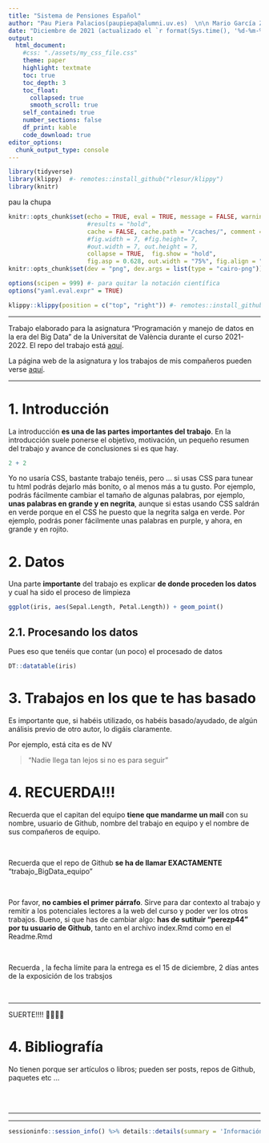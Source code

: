 ---
title: "Sistema de Pensiones Español"
author: "Pau Piera Palacios(paupiepa@alumni.uv.es)  \n\n Mario García Zamora(magarza2@alumni.uv.es)  \n \n Rubén Campos Campos (rucamcam@alumni.uv.es). \n\n Universitat de València"
date: "Diciembre de 2021 (actualizado el `r format(Sys.time(), '%d-%m-%Y')`)"
output:
  html_document:
    #css: "./assets/my_css_file.css"
    theme: paper
    highlight: textmate 
    toc: true
    toc_depth: 3 
    toc_float: 
      collapsed: true
      smooth_scroll: true
    self_contained: true
    number_sections: false
    df_print: kable
    code_download: true
editor_options: 
  chunk_output_type: console
---

```{r packages-setup, include = FALSE}
library(tidyverse)
library(klippy)  #- remotes::install_github("rlesur/klippy")
library(knitr)
```


pau la chupa
```{r chunk-setup, include = FALSE}
knitr::opts_chunk$set(echo = TRUE, eval = TRUE, message = FALSE, warning = FALSE, 
                      #results = "hold",
                      cache = FALSE, cache.path = "/caches/", comment = "#>",
                      #fig.width = 7, #fig.height= 7,   
                      #out.width = 7, out.height = 7,
                      collapse = TRUE,  fig.show = "hold",
                      fig.asp = 0.628, out.width = "75%", fig.align = "center")
knitr::opts_chunk$set(dev = "png", dev.args = list(type = "cairo-png"))
```

```{r options-setup, include = FALSE}
options(scipen = 999) #- para quitar la notación científica
options("yaml.eval.expr" = TRUE) 
``` 

```{r klippy, echo = FALSE}
klippy::klippy(position = c("top", "right")) #- remotes::install_github("rlesur/klippy")
```



<hr class="linea-black">

<!-- El párrafo de abajo has de dejarlo casi igual, solo HAS de SUSTITUIR "perezp44" por tu usuario de Github-->
Trabajo elaborado para la asignatura "Programación y manejo de datos en la era del Big Data" de la Universitat de València durante el curso 2021-2022. El repo del trabajo está [aquí](https://github.com/perezp44/trabajo_BigData_equipo){target="_blank"}. 

<!-- El párrafo de abajo has de dejarlo exactamente igual, NO has de cambiar nada-->

La página web de la asignatura y los trabajos de mis compañeros pueden verse [aquí](https://perezp44.github.io/intro-ds-21-22-web/07-trabajos.html){target="_blank"}.

<hr class="linea-red">


# [1. Introducción]{.verdecito}

La introducción **es una de las partes importantes del trabajo**. En la introducción suele ponerse el objetivo, motivación, un pequeño resumen del trabajo y avance de conclusiones si es que hay.

```{r, eval = TRUE}
2 + 2
```

Yo no usaría CSS, bastante trabajo tenéis, pero ... si usas CSS para tunear tu html podrás dejarlo más bonito, o al menos más a tu gusto. Por ejemplo, podrás fácilmente cambiar el tamaño de algunas palabras, por ejemplo, **[unas palabras en grande y en negrita]{.large}**, aunque si estas usando CSS saldrán en verde porque en el CSS he puesto que la negrita salga en verde. Por ejemplo, podrás poner fácilmente [unas palabras en purple]{.purple}, y ahora, [[en grande y en rojito]{.rojito}]{.large}.

# 2. Datos

Una parte **importante** del trabajo es explicar **de donde proceden los datos** y cual ha sido el proceso de limpieza

```{r, eval = TRUE}
ggplot(iris, aes(Sepal.Length, Petal.Length)) + geom_point()
```


## 2.1. Procesando los datos

Pues eso que tenéis que contar (un poco) el procesado de datos

```{r, eval = TRUE}
DT::datatable(iris)
```

# 3. Trabajos en los que te has basado

Es importante que, si habéis utilizado, os habéis basado/ayudado, de algún análisis previo de otro autor, lo digáis claramente.

Por ejemplo, está cita es de NV

> "Nadie llega tan lejos si no es para seguir"




# 4. RECUERDA!!!


<div class = "caja-medium-aquamarine">
Recuerda que el capitan del equipo **tiene que mandarme un mail** con su nombre, usuario de Github, nombre del trabajo en equipo y el nombre de sus compañeros de equipo.
</div>

<br>

<div class = "caja-crimson">
Recuerda que el repo de Github **se ha de llamar EXACTAMENTE** "trabajo_BigData_equipo"  
</div>

<br>

<div class = "caja-darkkhaki">
Por favor, **no cambies el primer párrafo**. Sirve para dar contexto al trabajo y remitir a los potenciales lectores a la web del curso y poder ver los otros trabajos. Bueno, si que has de cambiar algo: **has de sutituir "perezp44" por tu usuario de Github**, tanto en el archivo index.Rmd como en el Readme.Rmd
</div>


<br>

<div class = "caja-linea-verde">
Recuerda , la fecha límite para la entrega es el 15 de diciembre, 2 días antes de la exposición de los trabsjos
</div>


<br>

<hr class="linea-red">


<div class = "caja-gris-gainboro">
SUERTE!!!!  🧙‍♀️🧙‍♀️
</div>




# 4. Bibliografía

No tienen porque ser artículos o libros; pueden ser posts, repos de Github, paquetes etc ...

<br><br>

<hr class="linea-red">
<hr class="linea-red">


```{r, echo = FALSE}
sessioninfo::session_info() %>% details::details(summary = 'Información de mi R-sesión:') 
```


<br><br>

<div class="tocify-extend-page" data-unique="tocify-extend-page" style="height: 0;"></div>
